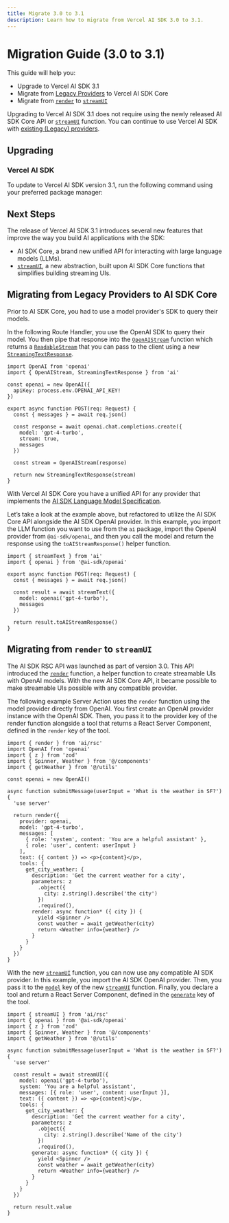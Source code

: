 ```yaml
---
title: Migrate 3.0 to 3.1
description: Learn how to migrate from Vercel AI SDK 3.0 to 3.1.
---
```


# Migration Guide (3.0 to 3.1)

This guide will help you:

- Upgrade to Vercel AI SDK 3.1
- Migrate from [Legacy Providers](/providers/legacy-providers) to Vercel AI SDK Core
- Migrate from [`render`](/docs/reference/ai-sdk-rsc/render) to [`streamUI`](/docs/reference/ai-sdk-rsc/stream-ui)

Upgrading to Vercel AI SDK 3.1 does not require using the newly released AI SDK Core API or [`streamUI`](/docs/reference/ai-sdk-rsc/stream-ui) function. You can continue to use Vercel AI SDK with [existing (Legacy) providers](/providers/legacy-providers).

## Upgrading

### Vercel AI SDK

To update to Vercel AI SDK version 3.1, run the following command using your preferred package manager:

<Snippet text="pnpm install ai@3.1" />

## Next Steps

The release of Vercel AI SDK 3.1 introduces several new features that improve the way you build AI applications with the SDK:

- AI SDK Core, a brand new unified API for interacting with large language models (LLMs).
- [`streamUI`](/docs/reference/ai-sdk-rsc/stream-ui), a new abstraction, built upon AI SDK Core functions that simplifies building streaming UIs.

## Migrating from Legacy Providers to AI SDK Core

Prior to AI SDK Core, you had to use a model provider's SDK to query their models.

In the following Route Handler, you use the OpenAI SDK to query their model. You then pipe that response into the [`OpenAIStream`](/docs/reference/stream-helpers/openai-stream) function which returns a [`ReadableStream`](https://developer.mozilla.org/en-US/docs/Web/API/ReadableStream) that you can pass to the client using a new [`StreamingTextResponse`](/docs/reference/stream-helpers/streaming-text-response).

```tsx
import OpenAI from 'openai'
import { OpenAIStream, StreamingTextResponse } from 'ai'

const openai = new OpenAI({
  apiKey: process.env.OPENAI_API_KEY!
})

export async function POST(req: Request) {
  const { messages } = await req.json()

  const response = await openai.chat.completions.create({
    model: 'gpt-4-turbo',
    stream: true,
    messages
  })

  const stream = OpenAIStream(response)

  return new StreamingTextResponse(stream)
}
```

With Vercel AI SDK Core you have a unified API for any provider that implements the [AI SDK Language Model Specification](https://sdk.vercel.ai/providers/community-providers/custom-providers).

Let’s take a look at the example above, but refactored to utilize the AI SDK Core API alongside the AI SDK OpenAI provider. In this example, you import the LLM function you want to use from the `ai` package, import the OpenAI provider from `@ai-sdk/openai`, and then you call the model and return the response using the `toAIStreamResponse()` helper function.

```tsx
import { streamText } from 'ai'
import { openai } from '@ai-sdk/openai'

export async function POST(req: Request) {
  const { messages } = await req.json()

  const result = await streamText({
    model: openai('gpt-4-turbo'),
    messages
  })

  return result.toAIStreamResponse()
}
```

## Migrating from `render` to `streamUI`

The AI SDK RSC API was launched as part of version 3.0. This API introduced the [`render`](/docs/reference/ai-sdk-rsc/render) function, a helper function to create streamable UIs with OpenAI models. With the new AI SDK Core API, it became possible to make streamable UIs possible with any compatible provider.

The following example Server Action uses the `render` function using the model provider directly from OpenAI. You first create an OpenAI provider instance with the OpenAI SDK. Then, you pass it to the provider key of the render function alongside a tool that returns a React Server Component, defined in the `render` key of the tool.

```tsx
import { render } from 'ai/rsc'
import OpenAI from 'openai'
import { z } from 'zod'
import { Spinner, Weather } from '@/components'
import { getWeather } from '@/utils'

const openai = new OpenAI()

async function submitMessage(userInput = 'What is the weather in SF?') {
  'use server'

  return render({
    provider: openai,
    model: 'gpt-4-turbo',
    messages: [
      { role: 'system', content: 'You are a helpful assistant' },
      { role: 'user', content: userInput }
    ],
    text: ({ content }) => <p>{content}</p>,
    tools: {
      get_city_weather: {
        description: 'Get the current weather for a city',
        parameters: z
          .object({
            city: z.string().describe('the city')
          })
          .required(),
        render: async function* ({ city }) {
          yield <Spinner />
          const weather = await getWeather(city)
          return <Weather info={weather} />
        }
      }
    }
  })
}
```

With the new [`streamUI`](/docs/reference/ai-sdk-rsc/stream-ui) function, you can now use any compatible AI SDK provider. In this example, you import the AI SDK OpenAI provider. Then, you pass it to the [`model`](/docs/reference/ai-sdk-rsc/stream-ui#model) key of the new [`streamUI`](/docs/reference/ai-sdk-rsc/stream-ui) function. Finally, you declare a tool and return a React Server Component, defined in the [`generate`](/docs/reference/ai-sdk-rsc/stream-ui#tools-generate) key of the tool.

```tsx
import { streamUI } from 'ai/rsc'
import { openai } from '@ai-sdk/openai'
import { z } from 'zod'
import { Spinner, Weather } from '@/components'
import { getWeather } from '@/utils'

async function submitMessage(userInput = 'What is the weather in SF?') {
  'use server'

  const result = await streamUI({
    model: openai('gpt-4-turbo'),
    system: 'You are a helpful assistant',
    messages: [{ role: 'user', content: userInput }],
    text: ({ content }) => <p>{content}</p>,
    tools: {
      get_city_weather: {
        description: 'Get the current weather for a city',
        parameters: z
          .object({
            city: z.string().describe('Name of the city')
          })
          .required(),
        generate: async function* ({ city }) {
          yield <Spinner />
          const weather = await getWeather(city)
          return <Weather info={weather} />
        }
      }
    }
  })

  return result.value
}
```
